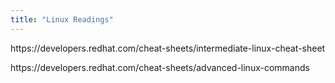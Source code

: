 ```yaml
---
title: "Linux Readings"
---
```


https://developers.redhat.com/cheat-sheets/intermediate-linux-cheat-sheet

https://developers.redhat.com/cheat-sheets/advanced-linux-commands

